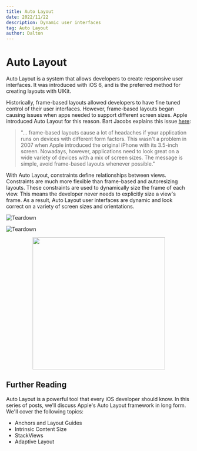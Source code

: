 ```yaml
---
title: Auto Layout
date: 2022/11/22
description: Dynamic user interfaces
tag: Auto Layout
author: Dalton
---
```


# Auto Layout

Auto Layout is a system that allows developers to create responsive user interfaces. It was introduced with iOS 6, and is the preferred method for creating layouts with UIKit. 

Historically, frame-based layouts allowed developers to have fine tuned control of their user interfaces. However, frame-based layouts began causing issues when apps needed to support different screen sizes. Apple introduced Auto Layout for this reason. Bart Jacobs explains this issue [here](https://cocoacasts.com/what-is-auto-layout): 

> "... frame-based layouts cause a lot of headaches if your application runs on devices with different form factors. This wasn't a problem in 2007 when Apple introduced the original iPhone with its 3.5-inch screen. Nowadays, however, applications need to look great on a wide variety of devices with a mix of screen sizes. The message is simple, avoid frame-based layouts whenever possible."

With Auto Layout, constraints define relationships between views. Constraints are much more flexible than frame-based and autoresizing layouts. These constraints are used to dynamically size the frame of each view. This means the developer never needs to explicitly size a view's frame. As a result, Auto Layout user interfaces are dynamic and look correct on a variety of screen sizes and orientations.


<Image
  src="/images/DALL·E 2022-11-22 14.55.18.png"
  alt="Teardown"
  width={360}
  height={360}
  priority
  className="next-image"
/>

<Image
  src="/images/DALL·E 2022-11-22 14.55.18.png"
  alt="Teardown"
  align="center"
  width={360}
  height={360}
  priority
  className="next-image"
/>

<p align="center">
  <img width="360" height="360" src="/images/DALL·E 2022-11-22 14.55.18.png">
</p>

## Further Reading

Auto Layout is a powerful tool that every iOS developer should know. In this series of posts, we'll discuss Apple's Auto Layout framework in long form. We'll cover the following topics:

- Anchors and Layout Guides
- Intrinsic Content Size
- StackViews
- Adaptive Layout
